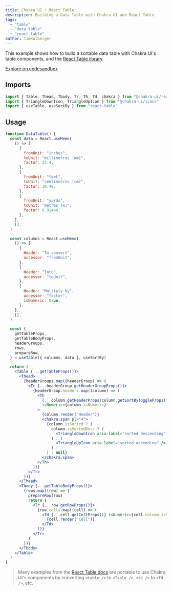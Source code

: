 ```yaml
---
title: Chakra UI + React Table
description: Building a Data Table with Chakra UI and React Table
tags:
  - "table"
  - "data table"
  - "react-table"
author: TimKolberger
---
```


This example shows how to build a sortable data table with Chakra UI's table components, and the [React Table library](https://react-table.tanstack.com/).

[Explore on codesandbox](https://codesandbox.io/s/chakra-ui-data-table-vfivp?file=/src/DataTable.tsx)

## Imports

```js live=false
import { Table, Thead, Tbody, Tr, Th, Td, chakra } from "@chakra-ui/react"
import { TriangleDownIcon, TriangleUpIcon } from "@chakra-ui/icons"
import { useTable, useSortBy } from "react-table"
```

## Usage

```jsx
function DataTable() {
  const data = React.useMemo(
    () => [
      {
        fromUnit: "inches",
        toUnit: "millimetres (mm)",
        factor: 25.4,
      },
      {
        fromUnit: "feet",
        toUnit: "centimetres (cm)",
        factor: 30.48,
      },
      {
        fromUnit: "yards",
        toUnit: "metres (m)",
        factor: 0.91444,
      },
    ],
    [],
  )

  const columns = React.useMemo(
    () => [
      {
        Header: "To convert",
        accessor: "fromUnit",
      },
      {
        Header: "Into",
        accessor: "toUnit",
      },
      {
        Header: "Multiply by",
        accessor: "factor",
        isNumeric: true,
      },
    ],
    [],
  )

  const {
    getTableProps,
    getTableBodyProps,
    headerGroups,
    rows,
    prepareRow,
  } = useTable({ columns, data }, useSortBy)

  return (
    <Table {...getTableProps()}>
      <Thead>
        {headerGroups.map((headerGroup) => (
          <Tr {...headerGroup.getHeaderGroupProps()}>
            {headerGroup.headers.map((column) => (
              <Th
                {...column.getHeaderProps(column.getSortByToggleProps())}
                isNumeric={column.isNumeric}
              >
                {column.render("Header")}
                <chakra.span pl="4">
                  {column.isSorted ? (
                    column.isSortedDesc ? (
                      <TriangleDownIcon aria-label="sorted descending" />
                    ) : (
                      <TriangleUpIcon aria-label="sorted ascending" />
                    )
                  ) : null}
                </chakra.span>
              </Th>
            ))}
          </Tr>
        ))}
      </Thead>
      <Tbody {...getTableBodyProps()}>
        {rows.map((row) => {
          prepareRow(row)
          return (
            <Tr {...row.getRowProps()}>
              {row.cells.map((cell) => (
                <Td {...cell.getCellProps()} isNumeric={cell.column.isNumeric}>
                  {cell.render("Cell")}
                </Td>
              ))}
            </Tr>
          )
        })}
      </Tbody>
    </Table>
  )
}
```

> Many examples from the [React Table docs](https://react-table.tanstack.com/docs/examples/basic) are portable to use Chakra UI's components by converting `<table />` to `<Table />`, `<td />` to `<Td />`, etc.
